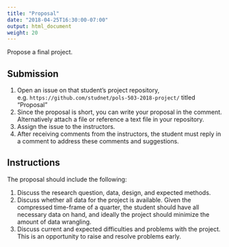 ```yaml
---
title: "Proposal"
date: "2018-04-25T16:30:00-07:00"
output: html_document
weight: 20
---
```


Propose a final project. 

## Submission

1.  Open an issue on that student's project repository, e.g. `https://github.com/studnet/pols-503-2018-project/` titled "Proposal"
2.  Since the proposal is short, you can write your proposal in the comment. Alternatively attach a file or reference a text file in your repository.
3.  Assign the issue to the instructors.
4.  After receiving comments from the instructors, the student must reply in a comment to address these comments and suggestions.

## Instructions

The proposal should include the following:

1. Discuss the research question, data, design, and expected methods.
2. Discuss whether all data for the project is available. Given the compressed time-frame of a quarter, the student should have all necessary data on hand, and ideally the project should minimize the amount of data wrangling.
3.  Discuss current and expected difficulties and problems with the project. This is an opportunity to raise and resolve problems early.


